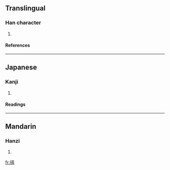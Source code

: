 ==Translingual==
===Han character===
{{Han char|rn=64|rad=手|as=07|sn=10|four=|canj=手一土廿 (QMGT)}}
# {{defn|Han|sort=手07}}
====References====
{{Han ref|kx=0431.360|dkj=12101|dj=0781.070|hdz=31877.110|uh=6335|ud=25397}}
----
==Japanese==
===Kanji===
{{ja-kanji|grade=|rs=手07}}
# {{defn|Japanese}} 
====Readings====
{{ja-readings|on=[[ろう]] (rō), [[る]] (ru)|kun=[[もてあそぶ]] (moteasobu)}}
----
==Mandarin==
===Hanzi===
{{cmn-hanzi|pin=[[lòng]] ([[long4]])|wg=lung<sup>4</sup>}}
# {{defn|Mandarin}}

[[fr:挵]]